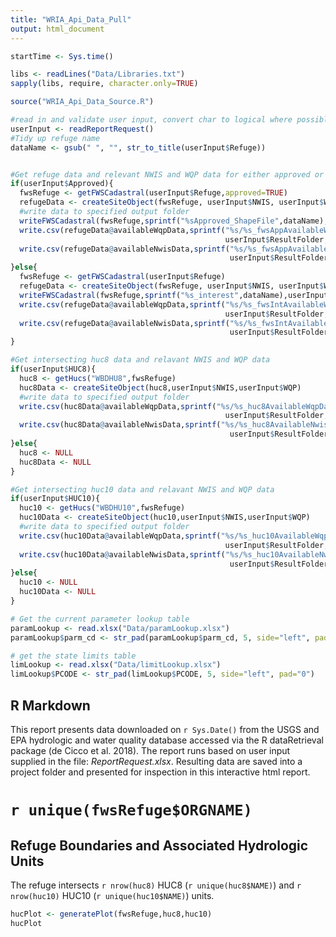 ```yaml
---
title: "WRIA_Api_Data_Pull"
output: html_document
---
```



```r
startTime <- Sys.time()

libs <- readLines("Data/Libraries.txt")
sapply(libs, require, character.only=TRUE)

source("WRIA_Api_Data_Source.R")

#read in and validate user input, convert char to logical where possible
userInput <- readReportRequest()
#Tidy up refuge name
dataName <- gsub(" ", "", str_to_title(userInput$Refuge))


#Get refuge data and relevant NWIS and WQP data for either approved or interest boundaries
if(userInput$Approved){
  fwsRefuge <- getFWSCadastral(userInput$Refuge,approved=TRUE) 
  refugeData <- createSiteObject(fwsRefuge, userInput$NWIS, userInput$WQP, buffer=TRUE)
  #write data to specified output folder
  writeFWSCadastral(fwsRefuge,sprintf("%sApproved_ShapeFile",dataName),userInput$ResultFolder)
  write.csv(refugeData@availableWqpData,sprintf("%s/%s_fwsAppAvailableWqpData.csv",
                                                userInput$ResultFolder,dataName))
  write.csv(refugeData@availableNwisData,sprintf("%s/%s_fwsAppAvailableNwisData.csv",
                                                 userInput$ResultFolder,dataName))
}else{
  fwsRefuge <- getFWSCadastral(userInput$Refuge)
  refugeData <- createSiteObject(fwsRefuge, userInput$NWIS, userInput$WQP, buffer=TRUE)
  writeFWSCadastral(fwsRefuge,sprintf("%s_interest",dataName),userInput$ResultFolder)
  write.csv(refugeData@availableWqpData,sprintf("%s/%s_fwsIntAvailableWqpData.csv",
                                                userInput$ResultFolder,dataName))
  write.csv(refugeData@availableNwisData,sprintf("%s/%s_fwsIntAvailableNwisData.csv",
                                                 userInput$ResultFolder,dataName))
}

#Get intersecting huc8 data and relavant NWIS and WQP data
if(userInput$HUC8){
  huc8 <- getHucs("WBDHU8",fwsRefuge)
  huc8Data <- createSiteObject(huc8,userInput$NWIS,userInput$WQP)
  #write data to specified output folder
  write.csv(huc8Data@availableWqpData,sprintf("%s/%s_huc8AvailableWqpData.csv",
                                                userInput$ResultFolder,dataName))
  write.csv(huc8Data@availableNwisData,sprintf("%s/%s_huc8AvailableNwisData.csv",
                                                 userInput$ResultFolder,dataName))
}else{
  huc8 <- NULL
  huc8Data <- NULL
}

#Get intersecting huc10 data and relavant NWIS and WQP data
if(userInput$HUC10){
  huc10 <- getHucs("WBDHU10",fwsRefuge)
  huc10Data <- createSiteObject(huc10,userInput$NWIS,userInput$WQP)
  #write data to specified output folder
  write.csv(huc10Data@availableWqpData,sprintf("%s/%s_huc10AvailableWqpData.csv",
                                                userInput$ResultFolder,dataName))
  write.csv(huc10Data@availableNwisData,sprintf("%s/%s_huc10AvailableNwisData.csv",
                                                 userInput$ResultFolder,dataName))
}else{
  huc10 <- NULL
  huc10Data <- NULL
}

# Get the current parameter lookup table
paramLookup <- read.xlsx("Data/paramLookup.xlsx")
paramLookup$parm_cd <- str_pad(paramLookup$parm_cd, 5, side="left", pad="0")

# get the state limits table
limLookup <- read.xlsx("Data/limitLookup.xlsx")
limLookup$PCODE <- str_pad(limLookup$PCODE, 5, side="left", pad="0")

```

## R Markdown

This report presents data downloaded on `r Sys.Date()` from the USGS and EPA hydrologic and water quality database accessed via the R dataRetrieval package (de Cicco et al. 2018).  The report runs based on user input supplied in the file: *ReportRequest.xlsx*.  Resulting data are saved into a project folder and presented for inspection in this interactive html report.  



# `r unique(fwsRefuge$ORGNAME)`

## Refuge Boundaries and Associated Hydrologic Units

The refuge intersects `r nrow(huc8)` HUC8 (`r unique(huc8$NAME)`) and `r nrow(huc10)` HUC10 (`r unique(huc10$NAME)`) units.  

```r
hucPlot <- generatePlot(fwsRefuge,huc8,huc10)
hucPlot
```
